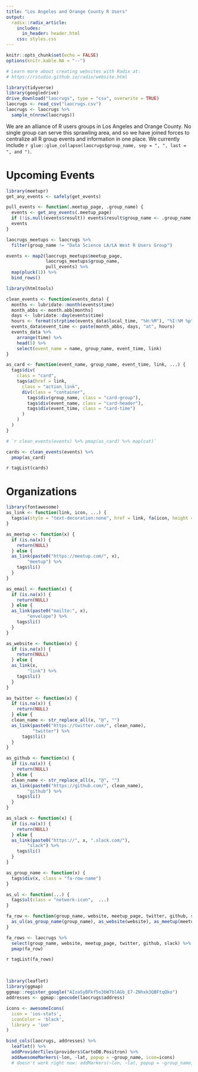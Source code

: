 ```yaml
---
title: "Los Angeles and Orange County R Users"
output:
  radix::radix_article:
    includes:
      in_header: header.html
    css: styles.css
---
```


```r
knitr::opts_chunk$set(echo = FALSE)
options(knitr.kable.NA = "--")

# Learn more about creating websites with Radix at:
# https://rstudio.github.io/radix/website.html

```

```r
library(tidyverse)
library(googledrive)
drive_download("laocrugs", type = "csv", overwrite = TRUE)
laocrugs <- read_csv("laocrugs.csv")
laocrugs <- laocrugs %>% 
  sample_n(nrow(laocrugs))
```

We are an alliance of R users groups in Los Angeles and Orange County. No single group can serve this sprawling area, and so we have joined forces to centralize all R group events and information in one place. We currently include `r glue::glue_collapse(laocrugs$group_name, sep = ", ", last = ", and ")`.

<div class="headers">
<h1>Upcoming Events</h1>
</div>

```r
library(meetupr)
get_any_events <- safely(get_events)

pull_events <- function(.meetup_page, .group_name) {
  events <- get_any_events(.meetup_page)
  if (!is.null(events$result)) events$result$group_name <- .group_name
  events
}

laocrugs_meetups <- laocrugs %>% 
  filter(group_name != "Data Science LA/LA West R Users Group")

events <- map2(laocrugs_meetups$meetup_page, 
               laocrugs_meetups$group_name,
               pull_events) %>% 
  map(pluck(1)) %>% 
  bind_rows()
```

```r
library(htmltools)

clean_events <- function(events_data) {
  months <- lubridate::month(events$time)
  month_abbs <- month.abb[months]
  days <- lubridate::day(events$time)
  hours <- format(strptime(events_data$local_time, "%H:%M"), "%I:%M %p")
  events_data$event_time <- paste(month_abbs, days, "at", hours)
  events_data %>% 
    arrange(time) %>% 
    head(5) %>% 
    select(event_name = name, group_name, event_time, link)
}

as_card <- function(event_name, group_name, event_time, link, ...) {
  tags$div(
    class = "card",
    tags$a(href = link,
      class = "action_link",
      div(class = "container",
        tags$div(group_name, class = "card-group"),
        tags$div(event_name, class = "card-header"),
        tags$div(event_time, class = "card-time")
      )
    )
  )
}
```

```r
# `r clean_events(events) %>% pmap(as_card) %>% map(cat)`

cards <- clean_events(events) %>% 
  pmap(as_card)
```

`r tagList(cards)`

<div class="headers">
<h1>Organizations</h1>
</div>

```r
library(fontawesome)
as_link <- function(link, icon, ...) {
  tags$a(style = "text-decoration:none", href = link, fa(icon, height = "2rem", fill = "steelblue"), ...)
}

as_meetup <- function(x) {
  if (is.na(x)) {
    return(NULL)
  } else {
  as_link(paste0("https://meetup.com/", x), 
        "meetup") %>% 
    tags$li()
  }
}

as_email <- function(x) {
  if (is.na(x)) {
    return(NULL)
  } else {
  as_link(paste0("mailto:", x), 
        "envelope") %>% 
    tags$li()
  }
}

as_website <- function(x) {
  if (is.na(x)) {
    return(NULL)
  } else {
  as_link(x, 
        "link") %>% 
    tags$li()
  }
}

as_twitter <- function(x) {
  if (is.na(x)) {
    return(NULL)
  } else {
  clean_name <- str_replace_all(x, "@", "")
  as_link(paste0("https://twitter.com/", clean_name), 
          "twitter") %>% 
      tags$li()
  }
}

as_github <- function(x) {
  if (is.na(x)) {
    return(NULL)
  } else {
  clean_name <- str_replace_all(x, "@", "")
  as_link(paste0("https://github.com/", clean_name), 
        "github") %>% 
    tags$li()
  }
}

as_slack <- function(x) {
  if (is.na(x)) {
    return(NULL)
  } else {
  as_link(paste0("https://", x, ".slack.com/"), 
        "slack") %>% 
    tags$li()
  }
}

as_group_name <- function(x) {
  tags$div(x, class = "fa-row-name")
}

as_ul <- function(...) {
  tags$ul(class = "network-icon",  ...)
}

fa_row <- function(group_name, website, meetup_page, twitter, github, slack) {
  as_ul(as_group_name(group_name), as_website(website), as_meetup(meetup_page), as_twitter(twitter), as_github(github), as_slack(slack))
}

fa_rows <- laocrugs %>%
  select(group_name, website, meetup_page, twitter, github, slack) %>% 
  pmap(fa_row)
```

<div class="card">
`r tagList(fa_rows)`
</div>
<br>

```r
library(leaflet)
library(ggmap)
ggmap::register_google("AIzaSyBFkf5o3bW7blAGb_E7-ZNhxk3QBFtqQko")
addresses <- ggmap::geocode(laocrugs$address)

icons <- awesomeIcons(
  icon = 'ios-stats',
  iconColor = 'black',
  library = 'ion'
)

bind_cols(laocrugs, addresses) %>% 
  leaflet() %>%
  addProviderTiles(providers$CartoDB.Positron) %>% 
  addAwesomeMarkers(~lon, ~lat, popup = ~group_name, icon=icons)
  # doesn't work right now: addMarkers(~lon, ~lat, popup = ~group_name, icon = icons("https://www.r-project.org/logo/Rlogo.png", iconWidth = 25, iconHeight = 19))
```


